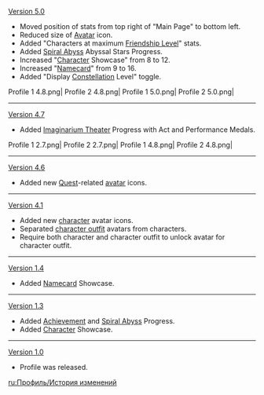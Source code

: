 {{Change History/Header}}
[[Version 5.0]]
* Moved position of stats from top right of "Main Page" to bottom left.
* Reduced size of [[Avatar]] icon.
* Added "Characters at maximum [[Friendship Level]]" stats.
* Added [[Spiral Abyss]] Abyssal Stars Progress.
* Increased "[[Character]] Showcase" from 8 to 12.
* Increased "[[Namecard]]" from 9 to 16.
* Added "Display [[Constellation]] Level" toggle.
<gallery>
Profile 1 4.8.png|{{Color|Old}}
Profile 2 4.8.png|{{Color|Old}}
Profile 1 5.0.png|{{Color|New}}
Profile 2 5.0.png|{{Color|New}}
</gallery>
----
[[Version 4.7]]
* Added [[Imaginarium Theater]] Progress with Act and Performance Medals.
<gallery>
Profile 1 2.7.png|{{Color|Old}}
Profile 2 2.7.png|{{Color|Old}}
Profile 1 4.8.png|{{Color|New}}
Profile 2 4.8.png|{{Color|New}}
</gallery>
----
[[Version 4.6]]
* Added new [[Quest]]-related [[avatar]] icons.
----
[[Version 4.1]]
* Added new [[character]] avatar icons.
* Separated [[character outfit]] avatars from characters.
* Require both character and character outfit to unlock avatar for character outfit.
----
[[Version 1.4]]
* Added [[Namecard]] Showcase.
----
[[Version 1.3]]
* Added [[Achievement]] and [[Spiral Abyss]] Progress.
* Added [[Character]] Showcase.
----
[[Version 1.0]]
* Profile was released.
<noinclude>
[[ru:Профиль/История изменений]]
</noinclude>
